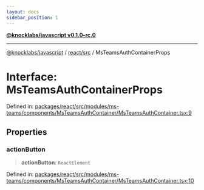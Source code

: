 ```yaml
---
layout: docs
sidebar_position: 1
---
```


[**@knocklabs/javascript v0.1.0-rc.0**](../../../index.mdx)

***

[@knocklabs/javascript](../../../modules.mdx) / [react/src](../index.mdx) / MsTeamsAuthContainerProps

# Interface: MsTeamsAuthContainerProps

Defined in: [packages/react/src/modules/ms-teams/components/MsTeamsAuthContainer/MsTeamsAuthContainer.tsx:9](https://github.com/knocklabs/javascript/blob/main/packages/react/src/modules/ms-teams/components/MsTeamsAuthContainer/MsTeamsAuthContainer.tsx#L9)

## Properties

### actionButton

> **actionButton**: `ReactElement`

Defined in: [packages/react/src/modules/ms-teams/components/MsTeamsAuthContainer/MsTeamsAuthContainer.tsx:10](https://github.com/knocklabs/javascript/blob/main/packages/react/src/modules/ms-teams/components/MsTeamsAuthContainer/MsTeamsAuthContainer.tsx#L10)
